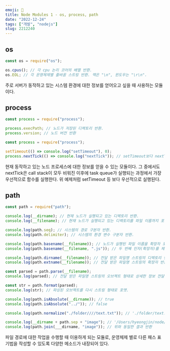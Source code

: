 ```yaml
---
emoji: 🐙
title: Node Modules 1 - os, process, path
date: "2022-12-24"
tags: ["개발", "nodejs"]
slug: 2212240
---
```


## os

```javascript
const os = require("os");

os.cpus(); // 각 cpu 논리 코어의 배열 반환.
os.EOL; // 각 운영체제별 줄바꿈 스트링 반환. 맥은 "\n", 윈도우는 "\r\n".
```

주로 서버가 동작하고 있는 시스템 환경에 대한 정보를 얻어오고 싶을 때 사용하는 모듈이다.

## process

```javascript
const process = require("process");

process.execPath; // 노드가 저장된 디렉토리 반환.
process.version; // 노드 버전 반환
```

```javascript
const process = require("process");

setTimeout(() => console.log("setTimeout"), 0);
process.nextTick(() => console.log("nextTick")); // setTimeout보다 nextTick이 먼저 실행됨.
```

현재 동작하고 있는 노드 프로세스에 대한 정보를 얻을 수 있는 모듈이다. 그 중에서도 nextTick은 call stack이 모두 비워진 이후에 task queue가 실행되는 과정에서 가장 우선적으로 함수를 실행한다. 위 예제처럼 setTimeout 등 보다 우선적으로 실행된다.

## path

```javascript
const path = require("path");

console.log(__dirname); // 현재 노드가 실행되고 있는 디렉토리 반환.
console.log(__filename); // 현재 노드가 실행되고 있는 디렉토리를 파일 이름까지 포함하여 반환.

console.log(path.seq); // 시스템의 경로 구분자 반환.
console.log(path.delimiter); // 시스템의 환경 변수 구분자 반환.

console.log(path.basename(__filename)); // 노드가 실행된 파일 이름을 확장자 포함하여 반환.
console.log(path.basename(__filename, ".js")); // 두 번째 인자(확장자)를 제외하고 반환.

console.log(path.dirname(__filename)); // 전달 받은 파일명 스트링의 디렉토리 반환.
console.log(path.extname(__filename)); // 전달 받은 파일명 스트링의 확장자 반환.

const parsed = path.parse(__filename);
console.log(parsed); // 전달 받은 파일명 스트링의 오브젝트 형태로 상세한 정보 전달.

const str = path.format(parsed);
console.log(str); // 파싱된 오브젝트를 다시 스트링 형태로 포맷.

console.log(path.isAbsolute(__dirname)); // true
console.log(path.isAbsolute("../")); // false

console.log(path.normalize("./folder////text.txt")); // './folder/text.txt'

console.log(__dirname + path.sep + "image"); // '/Users/hyeongjin/node/image'
console.log(path.join(___dirname, "image")); // 위와 동일한 결과 반환
```

파일 경로에 대한 작업을 수행할 때 이용하게 되는 모듈로, 운영체제 별로 다른 패스 표기법을 작성할 수 있도록 다양한 메소드가 내장되어 있다.

